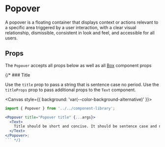 
# Popover

A popover is a floating container that displays context or actions relevant to a specific area triggered by a user interaction, with a clear visual relationship, dismissible, consistent in look and feel, and accessible for all users.

<Canvas>
  <Story id="components-componentlibrary-popover--default-story" />
</Canvas>

## Props

The `Popover` accepts all props below as well as all [Box](/docs/ui-components-ui-box-box-stories-js--default-story#props) component props

<ArgsTable of={Popover} />

{/* ### Title

Use the `title` prop to pass a string that is sentence case no period. Use the `titleProps` prop to pass additional props to the `Text` component.

<Canvas style={{ background: 'var(--color-background-alternative)' }}>
  <Story id="components-componentlibrary-popover--title" />
</Canvas>

```jsx
import { Popover } from '../../component-library';

<Popover title="Popover title" {...args}>
  <Text>
    Title should be short and concise. It should be sentence case and no period.
  </Text>
</Popover>;
``` */}
